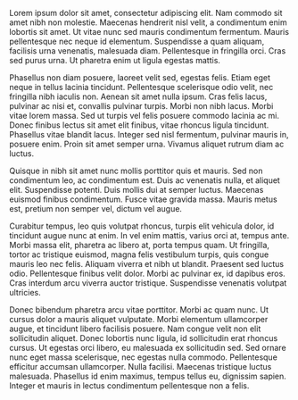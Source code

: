 Lorem ipsum dolor sit amet, consectetur adipiscing elit. Nam commodo sit amet nibh non molestie. Maecenas hendrerit nisl velit, a condimentum enim lobortis sit amet. Ut vitae nunc sed mauris condimentum fermentum. Mauris pellentesque nec neque id elementum. Suspendisse a quam aliquam, facilisis urna venenatis, malesuada diam. Pellentesque in fringilla orci. Cras sed purus urna. Ut pharetra enim ut ligula egestas mattis.

Phasellus non diam posuere, laoreet velit sed, egestas felis. Etiam eget neque in tellus lacinia tincidunt. Pellentesque scelerisque odio velit, nec fringilla nibh iaculis non. Aenean sit amet nulla ipsum. Cras felis lacus, pulvinar ac nisi et, convallis pulvinar turpis. Morbi non nibh lacus. Morbi vitae lorem massa. Sed ut turpis vel felis posuere commodo lacinia ac mi. Donec finibus lectus sit amet elit finibus, vitae rhoncus ligula tincidunt. Phasellus vitae blandit lacus. Integer sed nisl fermentum, pulvinar mauris in, posuere enim. Proin sit amet semper urna. Vivamus aliquet rutrum diam ac luctus.

Quisque in nibh sit amet nunc mollis porttitor quis et mauris. Sed non condimentum leo, ac condimentum est. Duis ac venenatis nulla, et aliquet elit. Suspendisse potenti. Duis mollis dui at semper luctus. Maecenas euismod finibus condimentum. Fusce vitae gravida massa. Mauris metus est, pretium non semper vel, dictum vel augue.

Curabitur tempus, leo quis volutpat rhoncus, turpis elit vehicula dolor, id tincidunt augue nunc at enim. In vel enim mattis, varius orci at, tempus ante. Morbi massa elit, pharetra ac libero at, porta tempus quam. Ut fringilla, tortor ac tristique euismod, magna felis vestibulum turpis, quis congue mauris leo nec felis. Aliquam viverra et nibh ut blandit. Praesent sed luctus odio. Pellentesque finibus velit dolor. Morbi ac pulvinar ex, id dapibus eros. Cras interdum arcu viverra auctor tristique. Suspendisse venenatis volutpat ultricies.

Donec bibendum pharetra arcu vitae porttitor. Morbi ac quam nunc. Ut cursus dolor a mauris aliquet vulputate. Morbi elementum ullamcorper augue, et tincidunt libero facilisis posuere. Nam congue velit non elit sollicitudin aliquet. Donec lobortis nunc ligula, id sollicitudin erat rhoncus cursus. Ut egestas orci libero, eu malesuada ex sollicitudin sed. Sed ornare nunc eget massa scelerisque, nec egestas nulla commodo. Pellentesque efficitur accumsan ullamcorper. Nulla facilisi. Maecenas tristique luctus malesuada. Phasellus id enim maximus, tempus tellus eu, dignissim sapien. Integer et mauris in lectus condimentum pellentesque non a felis.

